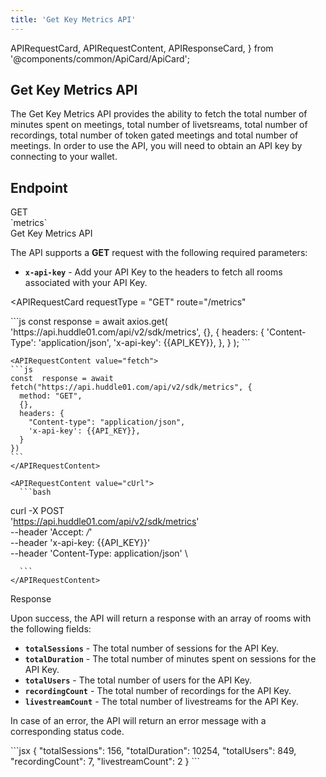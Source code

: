 ```yaml
---
title: 'Get Key Metrics API'
---
```


  APIRequestCard,
  APIRequestContent,
  APIResponseCard,
} from '@components/common/ApiCard/ApiCard';

## **Get Key Metrics API**

The Get Key Metrics API provides the ability to fetch the total number of minutes spent on meetings, total number of livetsreams, total number of recordings, total number of token gated meetings and total number of meetings.
In order to use the API, you will need to obtain an API key by connecting to your wallet.

## **Endpoint**
<div className="flex justify-between w-full lg:flex-row flex-col">
  <HighLight className="my-3 w-full">
    <RequestStrip
      method={'GET'}
      url={'https://api.huddle01.com/api/v2/sdk'}
      endpoint={'metrics'}
    />
  </HighLight>
</div>


<div className="grid md:grid-cols-2 gap-4 grid-cols-1 mt-10  md:h-[24.5rem]">
<div>
<div className="flex items-center gap-4">
<Pill >GET</Pill>
<div className="text-sm font-normal text-slate-50">`metrics`</div>

</div>

<div className="mt-7 font-mono text-2xl font-bold text-[#f1f5f9]">
  Get Key Metrics API
</div>

The API supports a **GET** request with the following required parameters:

- **`x-api-key`** - Add your API Key to the headers to fetch all rooms associated with your API Key.


</div>

<APIRequestCard
    requestType = "GET"
    route="/metrics"
    
  >

<APIRequestContent value="axios">
      ```js
      const response = await axios.get(
        'https://api.huddle01.com/api/v2/sdk/metrics',
        {},
        {
          headers: {
            'Content-Type': 'application/json',
            'x-api-key': {{API_KEY}},
          },
        }
      );
      ```
    </APIRequestContent>

    
    <APIRequestContent value="fetch">
    ```js
    const  response = await fetch("https://api.huddle01.com/api/v2/sdk/metrics", {
      method: "GET",
      {},
      headers: {
        "Content-type": "application/json",
        'x-api-key': {{API_KEY}},
      }
    })
    ```
    </APIRequestContent>

    <APIRequestContent value="cUrl">
      ```bash
curl -X POST \
  'https://api.huddle01.com/api/v2/sdk/metrics' \
  --header 'Accept: */*' \
  --header 'x-api-key: {{API_KEY}}' \
  --header 'Content-Type: application/json' \
  
      ```
    </APIRequestContent>
  </APIRequestCard>

</div>

<div className="grid md:grid-cols-2 gap-4 grid-cols-1 mt-10">
<div className="text-start ">

<div className="font-mono text-2xl font-bold text-[#f1f5f9]">Response</div>

Upon success, the API will return a response with an array of rooms with the following fields:

- **`totalSessions`** - The total number of sessions for the API Key.
- **`totalDuration`** - The total number of minutes spent on sessions for the API Key.
- **`totalUsers`** - The total number of users for the API Key.
- **`recordingCount`** - The total number of recordings for the API Key.
- **`livestreamCount`** - The total number of livestreams for the API Key.

In case of an error, the API will return an error message with a corresponding status code.

</div>

<APIResponseCard>
  <APIRequestContent value="Success">
    ```jsx
    {
      "totalSessions": 156,
      "totalDuration": 10254,
      "totalUsers": 849,
      "recordingCount": 7,
      "livestreamCount": 2
    }
    ```
  </APIRequestContent>
</APIResponseCard>

</div>

